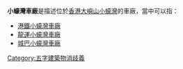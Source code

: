 '''小蠔灣車廠'''是描述位於[[香港|香港]][[大嶼山|大嶼山]][[小蠔灣|小蠔灣]]的車廠，當中可以指：
* [[港鐵小蠔灣車廠|港鐵小蠔灣車廠]]
* [[龍運小蠔灣車廠|龍運小蠔灣車廠]]
* [[城巴小蠔灣車廠|城巴小蠔灣車廠]]

{{Disambig}}

[[Category:五字建築物消歧義|Category:五字建築物消歧義]]